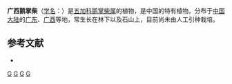 {{Speciesbox 
| genus = Schefflera
| species = kwangsiensis
| authority = Merr. ex [[李惠林|H. L. Li]]
}}
'''广西鹅掌柴'''（[[学名|学名]]：{{lang|la|''Schefflera kwangsiensis''}}）是[[五加科|五加科]][[鹅掌柴属|鹅掌柴属]]的植物，是中国的特有植物。分布于[[中国大陆|中国大陆]]的[[广东|广东]]、[[广西|广西]]等地，常生长在林下以及石山上，目前尚未由人工引种栽培。

== 参考文献 ==
<div class="references-small">
* {{cite web| url =http://www.bioinfo.cn/db05/KmzwSpecies.php?action=view&id=942| title =广西鹅掌柴| work =《中国高等植物数据库全库》| publisher =中国科学院微生物研究所| author =昆明植物研究所| accessdate =2009-02-21| deadurl =yes| archiveurl =https://web.archive.org/web/20160305002932/http://www.bioinfo.cn/db05/KmzwSpecies.php?action=view&id=942| archivedate =2016-03-05}}
</div>
{{Taxonbar|from=Q11062552}}

[[Category:鹅掌柴属|G]]
[[Category:广西植物|G]]
[[Category:中國特有植物|G]]
[[Category:广东植物|G]]